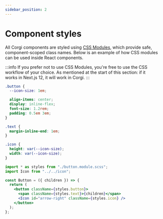 ```yaml
---
sidebar_position: 2
---
```


# Component styles

All Corgi components are styled using [CSS Modules](https://github.com/css-modules/css-modules), which provide safe, component-scoped class names. Below is an example of how CSS modules can be used inside React components.

:::info
If you prefer not to use CSS Modules, you're free to use the CSS workflow of your choice. As mentioned at the start of this section: if it works in Next.js 12, it will work in Corgi.
:::

```scss title="/src/components/button/button.module.scss"
.button {
  --icon-size: 1em;

  align-items: center;
  display: inline-flex;
  font-size: 1.2rem;
  padding: 0.5em 3em;
}

.text {
  margin-inline-end: 1em;
}

.icon {
  height: var(--icon-size);
  width: var(--icon-size);
}
```

```jsx title="/src/components/button/button.js"
import * as styles from "./button.module.scss";
import Icon from "../../icon";

const Button = ({ children }) => {
  return (
    <button className={styles.button}>
      <span className={styles.text}>{children}</span>
      <Icon id="arrow-right" className={styles.icon} />
    </button>
  );
};
```

